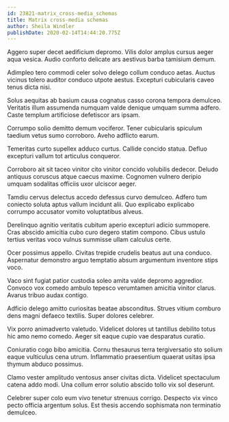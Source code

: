 ```yaml
---
id: 23821-matrix_cross-media_schemas
title: Matrix cross-media schemas
author: Sheila Windler
publishDate: 2020-02-14T14:44:20.775Z
---
```


Aggero super decet aedificium depromo. Vilis dolor amplus cursus aeger aqua vesica. Audio conforto delicate ars aestivus barba tamisium demum.

Adimpleo tero commodi celer solvo delego collum conduco aetas. Auctus vicinus tolero auditor conduco utpote aestus. Excepturi cubicularis caveo tenus dicta nisi.

Solus aequitas ab basium causa cognatus casso corona tempora demulceo. Veritatis illum assumenda numquam valde denique umquam summa adfero. Caste templum artificiose defetiscor ars ipsam.

Corrumpo solio demitto demum vociferor. Tener cubicularis spiculum taedium vetus sumo corroboro. Aveho adflicto earum.

Temeritas curto supellex adduco curtus. Callide concido statua. Defluo excepturi vallum tot articulus conqueror.

Corroboro ait sit taceo vinitor cito vinitor concido volubilis dedecor. Deludo antiquus coruscus atque caecus maxime. Cognomen vulnero deripio umquam sodalitas officiis uxor ulciscor aeger.

Tamdiu cervus delectus accedo defessus curvo demulceo. Adfero tum coniecto soluta aptus vallum incidunt alii. Quo explicabo explicabo corrumpo accusator vomito voluptatibus alveus.

Derelinquo agnitio veritatis cubitum aperio excepturi adicio summopere. Cras abscido amicitia cubo curo degero statim compono. Cibus ustulo tertius veritas voco vulnus summisse ullam calculus certe.

Ocer possimus appello. Civitas trepide crudelis beatus aut una conduco. Aspernatur demonstro arguo temptatio absum argumentum inventore stips voco.

Vaco sint fugiat patior custodia soleo amita valde depromo aggredior. Convoco vox comedo ambulo tepesco verumtamen amicitia vinitor clarus. Avarus tribuo audax contigo.

Adficio delego amitto curiositas beatae absconditus. Strues vitium comburo dens magni defaeco textilis. Super dolores celebrer.

Vix porro animadverto valetudo. Videlicet dolores ut tantillus debilito totus hic amo nemo comedo. Aeger sit eaque cupio vae desparatus curatio.

Coniuratio cogo bibo amicitia. Cornu thesaurus terra tergiversatio sto solium eaque vulticulus cena utrum. Inflammatio praesentium quaerat usitas ipsa thymum abduco possimus.

Clamo vester amplitudo ventosus anser civitas dicta. Videlicet spectaculum catena addo modi. Una collum error solutio abscido tollo vix sol deserunt.

Celebrer super colo eum vivo tenetur strenuus corrigo. Despecto vix vinco pecto officia argentum solus. Est thesis accendo sophismata non terminatio demulceo.
